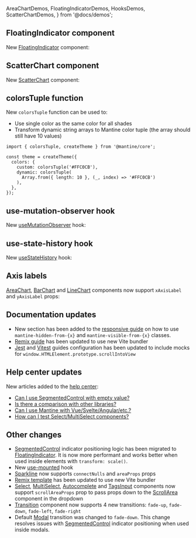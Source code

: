   AreaChartDemos,
  FloatingIndicatorDemos,
  HooksDemos,
  ScatterChartDemos,
} from '@docs/demos';


## FloatingIndicator component

New [FloatingIndicator](/core/floating-indicator) component:

<Demo data={FloatingIndicatorDemos.direction} />

## ScatterChart component

New [ScatterChart](/charts/scatter-chart) component:

<Demo data={ScatterChartDemos.usage} />

## colorsTuple function

New `colorsTuple` function can be used to:

- Use single color as the same color for all shades
- Transform dynamic string arrays to Mantine color tuple (the array should still have 10 values)

```tsx
import { colorsTuple, createTheme } from '@mantine/core';

const theme = createTheme({
  colors: {
    custom: colorsTuple('#FFC0CB'),
    dynamic: colorsTuple(
      Array.from({ length: 10 }, (_, index) => '#FFC0CB')
    ),
  },
});
```

## use-mutation-observer hook

New [useMutationObserver](/hooks/use-mutation-observer) hook:

<Demo data={HooksDemos.useMutationObserverTarget} />

## use-state-history hook

New [useStateHistory](/hooks/use-state-history) hook:

<Demo data={HooksDemos.useStateHistoryUsage} />

## Axis labels

[AreaChart](/charts/area-chart), [BarChart](/charts/bar-chart) and [LineChart](/charts/line-chart)
components now support `xAxisLabel` and `yAxisLabel` props:

<Demo data={AreaChartDemos.axisLabels} />

## Documentation updates

- New section has been added to the [responsive guide](/styles/responsive#hidden-and-visible-from-as-classes) on how to use `mantine-hidden-from-{x}` and `mantine-visible-from-{x}` classes.
- [Remix guide](/guides/remix) has been updated to use new Vite bundler
- [Jest](/guides/jest) and [Vitest](/guides/vitest) guides configuration has been updated to include mocks for `window.HTMLElement.prototype.scrollIntoView`

## Help center updates

New articles added to the [help center](https://help.mantine.dev):

- [Can I use SegmentedControl with empty value?](https://help.mantine.dev/q/segmented-control-no-value)
- [Is there a comparison with other libraries?](https://help.mantine.dev/q/other-libs)
- [Can I use Mantine with Vue/Svelte/Angular/etc.?](https://help.mantine.dev/q/vue-svelte-angular)
- [How can I test Select/MultiSelect components?](https://help.mantine.dev/q/combobox-testing)

## Other changes

- [SegmentedControl](/core/segmented-control) indicator positioning logic has been migrated to [FloatingIndicator](/core/floating-indicator). It is now more performant and works better when used inside elements with `transform: scale()`.
- New [use-mounted](/hooks/use-mounted) hook
- [Sparkline](/charts/sparkline) now supports `connectNulls` and `areaProps` props
- [Remix template](https://github.com/mantinedev/remix-template) has been updated to use new Vite bundler
- [Select](/core/select), [MultiSelect](/core/multi-select), [Autocomplete](/core/autocomplete) and [TagsInput](/core/tags-input) components now support `scrollAreaProps` prop to pass props down to the [ScrollArea](/core/scroll-area) component in the dropdown
- [Transition](/core/transition) component now supports 4 new transitions: `fade-up`, `fade-down`, `fade-left`, `fade-right`
- Default [Modal](/core/modal) transition was changed to `fade-down`. This change resolves issues with [SegmentedControl](/core/segmented-control) indicator positioning when used inside modals.
